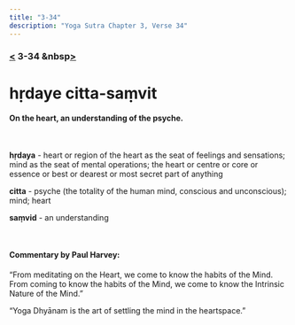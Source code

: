 ```yaml
---
title: "3-34"
description: "Yoga Sutra Chapter 3, Verse 34"
---
```


### [<](/Chapter-3/3-33) 3-34 &nbsp[>](/Chapter-3/3-35/)

# hṛdaye citta-saṃvit

#### On the heart, an understanding of the psyche.

<br />

**hṛdaya** - heart or region of the heart as the seat of feelings and sensations; mind as the seat of mental operations; the heart or centre or core or essence or best or dearest or most secret part of anything

**citta** - psyche (the totality of the human mind, conscious and unconscious); mind; heart

**saṃvid** - an understanding

<br />

#### Commentary by Paul Harvey:

“From meditating on the Heart,
we come to know the habits of the Mind.
From coming to know the habits of the Mind,
we come to know the Intrinsic Nature of the Mind.”

“Yoga Dhyānam is the art of settling the mind in the heartspace.”
